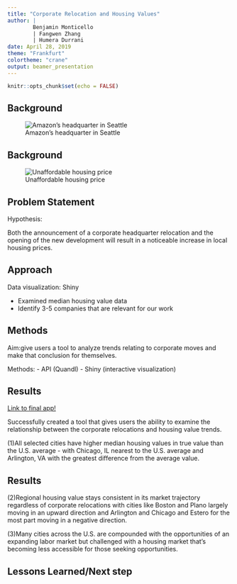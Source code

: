 ```yaml
---
title: "Corporate Relocation and Housing Values"
author: | 
        Benjamin Monticello
        | Fangwen Zhang
        | Humera Durrani
date: April 28, 2019
theme: "Frankfurt"
colortheme: "crane"
output: beamer_presentation
---
```


```r
knitr::opts_chunk$set(echo = FALSE)
```

## Background

![Amazon's headquarter in Seattle](picture/amazon.jpg)

## Background
![Unaffordable housing price](picture/House_price.jpg)

## Problem Statement

Hypothesis:

Both the announcement of a corporate headquarter relocation and the opening of the new development will result in a noticeable increase in local housing prices.  

## Approach

Data visualization: Shiny

- Examined median housing value data
- Identify 3-5 companies that are relevant for our work 

## Methods

Aim:give users a tool to analyze trends relating to corporate moves and make that conclusion for themselves.

Methods:
- API (Quandl)
- Shiny (interactive visualization)

## Results

[Link to final app!](https://ben-monticello.shinyapps.io/ProjectApp/)

Successfully created a tool that gives users the ability to examine the relationship between the corporate relocations and housing value trends.

(1)All selected cities have higher median housing values in true value than the U.S. average - with Chicago, IL  nearest to the U.S. average and Arlington, VA with the greatest difference from the average value.

                                        

## Results

(2)Regional housing value stays consistent in its market trajectory regardless of corporate relocations with cities like Boston and Plano largely moving in an upward direction and Arlington and Chicago and Estero for the most part moving in a negative direction. 

(3)Many cities across the U.S. are compounded with the opportunities of an expanding labor market but challenged with a housing market that’s becoming less accessible for those seeking opportunities. 

                                      

## Lessons Learned/Next step




